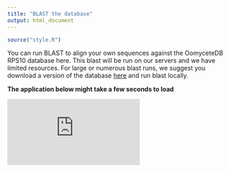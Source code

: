```yaml
---
title: "BLAST the database"
output: html_document
---
```


```r
source("style.R")
```


You can run BLAST to align your own sequences against the OomyceteDB RPS10 database here.
This blast will be run on our servers and we have limited resources.
For large or numerous blast runs, we suggest you download a version of the database [here](download.html) and run blast locally.

**The application below might take a few seconds to load**

<iframe class = "shiny_frame" src="http://oomy.cgrb.oregonstate.edu:3838/grunwald/OomyceteDB/blast" frameBorder="0">
</iframe>

